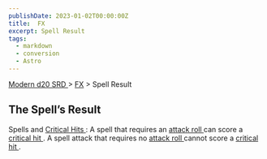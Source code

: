 ```yaml
---
publishDate: 2023-01-02T00:00:00Z
title:  FX
excerpt: Spell Result
tags:
  - markdown
  - conversion
  - Astro
---
```


[ Modern d20 SRD ](/#modernD20) > [ FX](modern-d20-srd-fx-index) > Spell Result

##  The Spell’s Result

Spells and [ Critical Hits ](modern-d20-srd-combat-critical-hits) : A spell
that requires an [ attack roll ](modern-d20-srd-combat-attack-roll) can score
a [ critical hit ](modern-d20-srd-combat-critical-hits) . A spell attack that
requires no [ attack roll ](modern-d20-srd-combat-attack-roll) cannot score a
[ critical hit ](modern-d20-srd-combat-critical-hits) .

